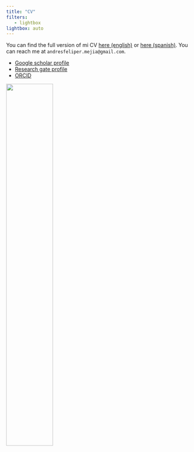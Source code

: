 ```yaml
---
title: "CV"
filters:
   - lightbox
lightbox: auto
---
```


You can find the full version of mi CV [here (english)](https://github.com/andres-frm/curriculum_vitae/blob/main/cv_eng/cv_eng.pdf) or [here (spanish)](https://github.com/andres-frm/curriculum_vitae/blob/main/cvESP/cvESP.pdf). You can reach me at `andresfeliper.mejia@gmail.com`.

-   [Google scholar profile](https://scholar.google.com/citations?user=5NIPofoAAAAJ&hl=es)
-   [Research gate profile](https://www.researchgate.net/profile/Andres-F-Ramirez-Mejia)
-   [ORCID](https://orcid.org/0000-0002-1986-2458)

![](photos/IMG_2983.jpg){fig-align="center" width="50%"}

